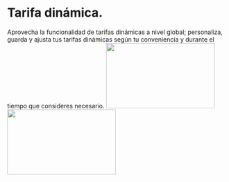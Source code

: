 # Tarifa dinámica.
Aprovecha la funcionalidad de tarifas dinámicas a nivel global; personaliza, guarda y ajusta tus tarifas dinámicas según tu conveniencia y durante el tiempo que consideres necesario.
<img height="150" src="https://www.meterapp.co/surge_multiplier/Screenshot_1701279465.png" width="250"/>
<img height="150" src="https://www.meterapp.co/surge_multiplier/Screenshot_1701279475.png" width="250"/>
